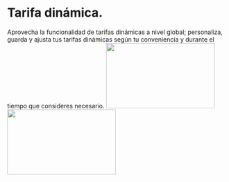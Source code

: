 # Tarifa dinámica.
Aprovecha la funcionalidad de tarifas dinámicas a nivel global; personaliza, guarda y ajusta tus tarifas dinámicas según tu conveniencia y durante el tiempo que consideres necesario.
<img height="150" src="https://www.meterapp.co/surge_multiplier/Screenshot_1701279465.png" width="250"/>
<img height="150" src="https://www.meterapp.co/surge_multiplier/Screenshot_1701279475.png" width="250"/>
